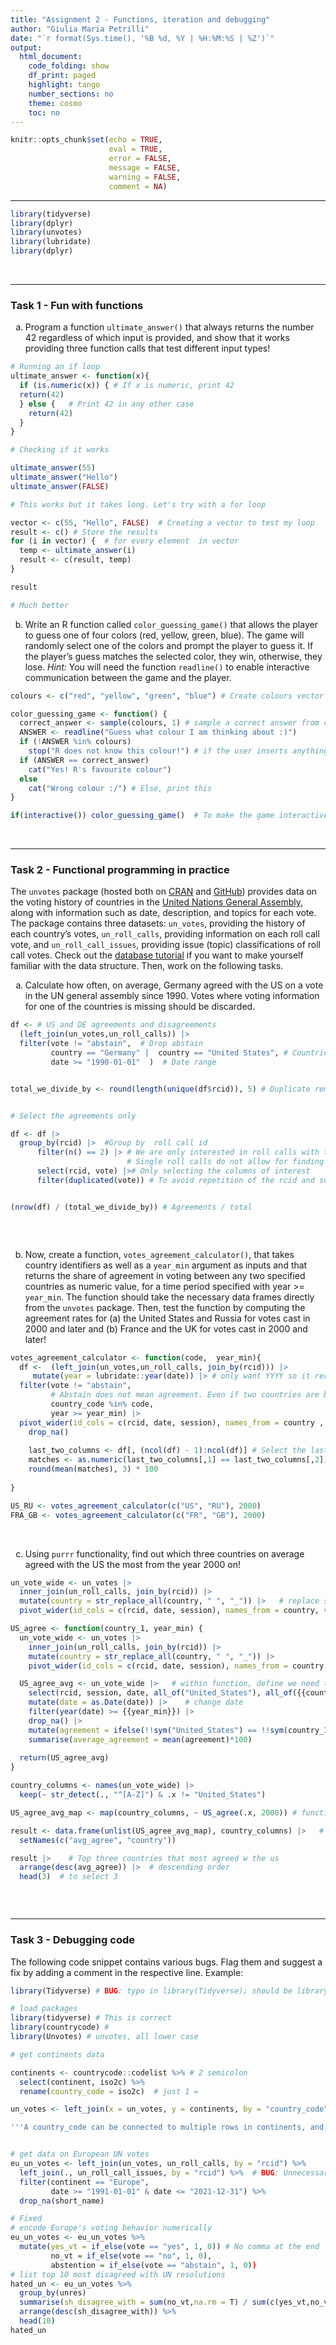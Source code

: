 ```yaml
---
title: "Assignment 2 - Functions, iteration and debugging"
author: "Giulia Maria Petrilli"
date: "`r format(Sys.time(), '%B %d, %Y | %H:%M:%S | %Z')`"
output:
  html_document:
    code_folding: show
    df_print: paged
    highlight: tango
    number_sections: no
    theme: cosmo
    toc: no
---
```

  
<style>
div.answer {background-color:#f3f0ff; border-radius: 5px; padding: 20px;}
</style>

```r
knitr::opts_chunk$set(echo = TRUE,
                      eval = TRUE,
                      error = FALSE,
                      message = FALSE,
                      warning = FALSE,
                      comment = NA)
```

<!-- Do not forget to input your Github username in the YAML configuration up there --> 

***

```r
library(tidyverse)
library(dplyr)
library(unvotes)
library(lubridate)
library(dplyr)
```

<br>

***


### Task 1 - Fun with functions

a) Program a function `ultimate_answer()` that always returns the number 42 regardless of which input is provided, and show that it works providing three function calls that test different input types!

```r

# Running an if loop 
ultimate_answer <- function(x){
  if (is.numeric(x)) { # If x is numeric, print 42 
  return(42)
  } else {   # Print 42 in any other case 
    return(42)
  } 
}

# Checking if it works 

ultimate_answer(55)
ultimate_answer("Hello")
ultimate_answer(FALSE)

# This works but it takes long. Let's try with a for loop 

vector <- c(55, "Hello", FALSE)  # Creating a vector to test my loop
result <- c() # Store the results 
for (i in vector) {  # for every element  in vector 
  temp <- ultimate_answer(i)
  result <- c(result, temp)
}

result 

# Much better 


```

b) Write an R function called `color_guessing_game()` that allows the player to guess one of four colors (red, yellow, green, blue). The game will randomly select one of the colors and prompt the player to guess it. If the player's guess matches the selected color, they win, otherwise, they lose. *Hint:* You will need the function `readline()` to enable interactive communication between the game and the player.

```r

colours <- c("red", "yellow", "green", "blue") # Create colours vector 

color_guessing_game <- function() { 
  correct_answer <- sample(colours, 1) # sample a correct answer from colours 
  ANSWER <- readline("Guess what colour I am thinking about :)")
  if (!ANSWER %in% colours)
    stop("R does not know this colour!") # if the user inserts anything not in the vector,  error message. 
  if (ANSWER == correct_answer)
    cat("Yes! R's favourite colour")
  else
    cat("Wrong colour :/") # Else, print this 
}

if(interactive()) color_guessing_game()  # To make the game interactive 

```

<br>

***

### Task 2 - Functional programming in practice

The `unvotes` package (hosted both on [CRAN](https://cran.r-project.org/web/packages/unvotes/index.html) and [GitHub](https://github.com/dgrtwo/unvotes)) provides data on the voting history of countries in the [United Nations General Assembly](http://www.un.org/en/ga/), along with information such as date, description, and topics for each vote. The package contains three datasets: `un_votes`, providing the history of each country's votes, `un_roll_calls`, providing information on each roll call vote, and `un_roll_call_issues`, providing issue (topic) classifications of roll call votes. Check out the [database tutorial](https://github.com/dgrtwo/unvotes) if you want to make yourself familiar with the data structure. Then, work on the following tasks.

a) Calculate how often, on average, Germany agreed with the US on a vote in the UN general assembly since 1990. Votes where voting information for one of the countries is missing should be discarded.

```r

df <- # US and DE agreements and disagreements  
  (left_join(un_votes,un_roll_calls)) |>
  filter(vote != "abstain",  # Drop abstain
         country == "Germany" |  country == "United States", # Countries of interest 
         date >= "1990-01-01"  )  # Date range 


total_we_divide_by <- round(length(unique(df$rcid)), 5) # Duplicate removed, this is the total 


# Select the agreements only 

df <- df |> 
  group_by(rcid) |>  #Group by  roll call id
      filter(n() == 2) |> # We are only interested in roll calls with two entries for each country 
                          # Single roll calls do not allow for finding pairs between Germany and US agreements
      select(rcid, vote) |># Only selecting the columns of interest 
      filter(duplicated(vote)) # To avoid repetition of the rcid and summarize by agreements 


(nrow(df) / (total_we_divide_by)) # Agreements / total 



```

<br>

b) Now, create a function, `votes_agreement_calculator()`, that takes country identifiers as well as a `year_min` argument as inputs and that returns the share of agreement in voting between any two specified countries as numeric value, for a time period specified with year >= `year_min`. The function should take the necessary data frames directly from the `unvotes` package. Then, test the function by computing the agreement rates for (a) the United States and Russia for votes cast in 2000 and later and (b) France and the UK for votes cast in 2000 and later!

```r

votes_agreement_calculator <- function(code,  year_min){
  df <-  (left_join(un_votes,un_roll_calls, join_by(rcid))) |>
     mutate(year = lubridate::year(date)) |> # only want YYYY so it recognizes year_min
  filter(vote != "abstain",
         # Abstain does not mean agreement. Even if two countries are both abstaining, they could be abstaining          for different reasons
         country_code %in% code,
         year >= year_min) |>
  pivot_wider(id_cols = c(rcid, date, session), names_from = country , values_from = vote) |> # every country has a column
    drop_na()
  
    last_two_columns <- df[, (ncol(df) - 1):ncol(df)] # Select the last two columns, as I know the two countries will be there. Not the most robust but I am only working on this df for this excercise 
    matches <- as.numeric(last_two_columns[,1] == last_two_columns[,2])
    round(mean(matches), 3) * 100
  
}

US_RU <- votes_agreement_calculator(c("US", "RU"), 2000)
FRA_GB <- votes_agreement_calculator(c("FR", "GB"), 2000)
```


<br>

c) Using `purrr` functionality, find out which three countries on average agreed with the US the most from the year 2000 on!

```r

  
un_vote_wide <- un_votes |> 
  inner_join(un_roll_calls, join_by(rcid)) |> 
  mutate(country = str_replace_all(country, " ", "_")) |>   # replace string 
  pivot_wider(id_cols = c(rcid, date, session), names_from = country, values_from = vote) # all countries have columns 

US_agree <- function(country_1, year_min) {
  un_vote_wide <- un_votes |> 
    inner_join(un_roll_calls, join_by(rcid)) |> 
    mutate(country = str_replace_all(country, " ", "_")) |> 
    pivot_wider(id_cols = c(rcid, date, session), names_from = country, values_from = vote) 

  US_agree_avg <- un_vote_wide |>   # within function, define we need the US 
    select(rcid, session, date, all_of("United_States"), all_of({{country_1}})) |> 
    mutate(date = as.Date(date)) |>    # change date 
    filter(year(date) >= {{year_min}}) |> 
    drop_na() |> 
    mutate(agreement = ifelse(!!sym("United_States") == !!sym(country_1), 1, 0)) |> 
    summarise(average_agreement = mean(agreement)*100)
  
  return(US_agree_avg)
}

country_columns <- names(un_vote_wide) |> 
  keep(~ str_detect(., "^[A-Z]") & .x != "United_States")  

US_agree_avg_map <- map(country_columns, ~ US_agree(.x, 2000)) # function to each col with map 

result <- data.frame(unlist(US_agree_avg_map), country_columns) |>   # transform list into df to arrage best 
  setNames(c("avg_agree", "country"))

result |>    # Top three countries that most agreed w the us 
  arrange(desc(avg_agree)) |>  # descending order 
  head(3)  # to select 3 



```

<br>

***

### Task 3 - Debugging code

The following code snippet contains various bugs. Flag them and suggest a fix by adding a comment in the respective line. Example:

```r
library(Tidyverse) # BUG: typo in library(Tidyverse); should be library(tidyverse) instead
```

```r
# load packages
library(tidyverse) # This is correct 
library(countrycode) #
library(Unvotes) # unvotes, all lower case 

# get continents data   

continents <- countrycode::codelist %>% # 2 semicolon 
  select(continent, iso2c) %>%
  rename(country_code = iso2c)  # just 1 = 

un_votes <- left_join(x = un_votes, y = continents, by = "country_code", relationship = "many-to-many") 

'''A country_code can be connected to multiple rows in continents, and a continent can be connected to multiple rows in, creating a many-to-many relationship between them.'''


# get data on European UN votes
eu_un_votes <- left_join(un_votes, un_roll_calls, by = "rcid") %>%
  left_join(., un_roll_call_issues, by = "rcid") %>%  # BUG: Unnecessary . ; FIX: Remove the .
  filter(continent == "Europe", 
         date >= "1991-01-01" & date <= "2021-12-31") %>% 
  drop_na(short_name) 

# Fixed 
# encode Europe's voting behavior numerically
eu_un_votes <- eu_un_votes %>% 
  mutate(yes_vt = if_else(vote == "yes", 1, 0)) # No comma at the end 
         no_vt = if_else(vote == "no", 1, 0),
         abstention = if_else(vote == "abstain", 1, 0))
# list top 10 most disagreed with UN resolutions
hated_un <- eu_un_votes %>%
  group_by(unres)
  summarise(sh_disagree_with = sum(no_vt,na.rm = T) / sum(c(yes_vt,no_vt, abstention), na.rm = T)) %>% 
  arrange(desc(sh_disagree_with)) %>% 
  head(10)
hated_un
``` 


